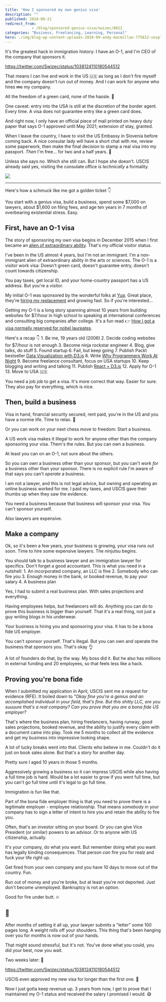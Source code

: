 ```yaml
---
title: 'How I sponsored my own genius visa'
description: ""
published: 2018-09-21
redirect_from: 
            - /blog/sponsored-genius-visa/swizec/8612
categories: "Business, Freelancing, Learning, Personal"
hero: ./img/blog-wp-content-uploads-2018-09-andy-macmillan-775812-unsplash-1024x680.jpg
---
```

It's the greatest hack in immigration history: I have an O-1, and I'm CEO of the company that sponsors it.



https://twitter.com/Swizec/status/1038124110180544512



That means I can live and work in the US 🇺🇸 as long as I don't fire myself and the company doesn't run out of money. And I can work for anyone who hires ~~me~~ my company.



All the freedom of a green card, none of the hassle. 🤘



One caveat: entry into the USA is still at the discretion of the border agent. Every time. A visa does not guarantee entry like a green card does.



And right now, I only have an official piece of mail printed on heavy duty paper that says O-1 approved until May 2021; extension of stay, granted.



When I leave the country, I have to visit the US Embassy in Slovenia before coming back. A nice consular lady will have a short chat with me, review some paperwork, then make the final decision to stamp a real visa into my passport. _Then_ I'm free… for two and a half years. 🗽



Unless she says no. Which she still can. But I hope she doesn't. USCIS already said yes, visiting the consulate office is _technically_ a formality.



![](./img/blog-wp-content-uploads-2018-09-andy-macmillan-775812-unsplash-1024x680.jpg)



* * *



Here's how a schmuck like me got a golden ticket 👇



You start with a genius visa, build a business, spend some $7,000 on lawyers, about $1,600 on filing fees, and age ten years in 7 months of overbearing existential stress. Easy.



## First, have an O-1 visa



The story of sponsoring my own visa begins in December 2015 when I first became an [alien of extraordinary ability](https://en.wikipedia.org/wiki/Alien_of_extraordinary_ability). That's my official visitor status.



I've been in the US almost 4 years, but I'm not an immigrant. I'm a non-immigrant alien of extraordinary ability in the arts or sciences. The O-1 is a visitor work visa: Doesn't green card, doesn't guarantee entry, doesn't count towards citizenship.



You pay taxes, get local ID, and your home-country passport has a US address. But you're a visitor.



My initial O-1 was sponsored by the wonderful folks at [Yup](https://www.yup.com). Great place, they're [hiring my replacement](https://hire.withgoogle.com/public/jobs/yupcom/view/P_AAAAAAEAAADLqFr5OFYEpE) and growing fast. So if you're interested…



Getting my O-1 is a long story spanning almost 10 years from building websites for $7/hour in high school to speaking at international conferences and consulting big companies after college. It's a fun read 👉 [How I got a visa normally reserved for nobel laureates](https://swizec.com/blog/how-i-got-a-visa-normally-reserved-for-nobel-laureates/swizec/6767).



Here's a recap 👇 1. Be me, 19 years old (2006) 2. Decide coding websites for $7/hour is not enough 3. Become ninja rockstar engineer 4. Blog, give talks, do stuff 5. Found startup 6. Fail, but keep going 7. Publish Packt bestseller [Data Visualization with D3.js](https://www.packtpub.com/web-development/data-visualization-d3js) 8. Write [Why Programmers Work At Night](http://nightowlsbook.com/) 9. Become freelance consultant, focus on USA startups 10. Keep blogging and writing and talking 11. Publish [React + D3.js](https://swizec.com/reactd3js/) 12. Apply for O-1 13. Move to USA 🇺🇸



You need a job job to get a visa. It's more correct that way. Easier for sure. They also pay for everything, which is nice.



## Then, build a business



Visa in hand, financial security secured, rent paid, you're in the US and you have a normie life. Time to relax. 🤙



Or you can work on your next chess move to freedom: Start a business.



A US work visa makes it illegal to work for anyone other than the company sponsoring your visa. Them's the rules. But you can own a business.



At least you can on an O-1, not sure about the others.



So you can _own_ a business other than your sponsor, but you can't _work for_ a business other than your sponsor. There is no explicit rule I'm aware of that says you can't _operate_ a business.



I am not a lawyer, and this is not legal advice, but owning and operating an online business worked for me. I paid my taxes, and USCIS gave their thumbs up when they saw the evidence.



You need a business because that business will sponsor your visa. You can't sponsor yourself.



Also lawyers are expensive.



## Make a company



Ok, so it's been a few years, your business is growing, your visa runs out soon. Time to hire some expensive lawyers. The ninjutsu begins.



You should talk to a business lawyer and an immigration lawyer for specifics. Don't forget a good accountant. This is what you need in a nutshell: 1. An incorporated company, an LLC is fine 2. Somebody who can fire you 3. Enough money in the bank, or booked revenue, to pay your salary 4. A business plan



Yes, I had to submit a real business plan. With sales projections and everything.



Having employees helps, but freelancers will do. Anything you can do to prove this business is bigger than yourself. That it's a real thing, not just a guy writing blogs in his underwear.



Your business is hiring you and sponsoring your visa. It has to be a bona fide US employer.



You can't sponsor yourself. That's illegal. But you can own and operate the business that sponsors you. That's okay 👌



A lot of founders do that, by the way. My boss did it. But he also has millions in external funding and 20 employees, so that feels less like a hack.



## Proving you're bona fide



When I submitted my application in April, USCIS sent me a request for evidence (RFE). It boiled down to _"Okay fine you're a genius and an accomplished individual in your field, that's fine. But this shitty LLC, are you suuuure that's a real company? Can you prove that you are a bona fide US employer?_



That's where the business plan, hiring freelancers, having runway, good sales projections, booked revenue, and the ability to justify every claim with a document came into play. Took me 5 months to collect all the evidence and get my business into impressive looking shape.



A lot of lucky breaks went into that. Clients who believe in me. Couldn't do it just on book sales alone. But that's a story for another day.



Pretty sure I aged 10 years in those 5 months.



Aggressively growing a business so it can impress USCIS while also having a full time job is hard. Would be a lot easier to grow if you went full time, but you can't go full time until it's legal to go full time.



Immigration is fun like that.



Part of the bona fide employer thing is that you need to prove there is a legitimate employer - employee relationship. That means _somebody_ in your company has to sign a letter of intent to hire you and retain the ability to fire you.



Often, that's an investor sitting on your board. Or you can give Vice President (or similar) powers to an advisor. Or to anyone with US citizenship, actually.



It's your company, do what you want. But remember doing what you want has legally binding consequences. That person _can_ fire you for realz and fuck your life right up.



Get fired from your own company and you have 10 days to move out of the country. Fun.



Run out of money and you're broke, but at least you're not deported. Just don't become unemployed. Bankruptcy is not an option.



Good for fire under butt. 🔥



## 🤞



After months of setting it all up, your lawyer submits a "letter" some 100 pages long. A weight rolls off your shoulders. This thing that's been hanging over you for months is now out of your hands.



That might sound stressful, but it's not. You've done what you could, you did your best, now you wait.



Two weeks later: 🎉



https://twitter.com/Swizec/status/1038124110180544512



USCIS even approved my new visa for longer than the first one. 🤘



Now I just gotta keep revenue up. 3 years from now, I get to prove that I maintained my O-1 status and received the salary I promised I would. 😅